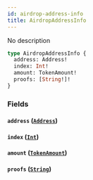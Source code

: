 ```yaml
---
id: airdrop-address-info
title: AirdropAddressInfo
---
```



No description

```graphql
type AirdropAddressInfo {
  address: Address!
  index: Int!
  amount: TokenAmount!
  proofs: [String!]!
}
```


### Fields

#### `address` ([`Address`](../../references/objects/address))




#### `index` ([`Int`](../../references/scalars/int))




#### `amount` ([`TokenAmount`](../../references/objects/token-amount))




#### `proofs` ([`String`](../../references/scalars/string))






